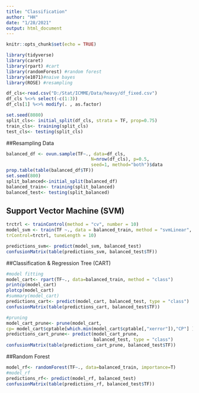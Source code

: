 ```yaml
---
title: "Classification"
author: "HH"
date: "1/28/2021"
output: html_document
---
```


```r
knitr::opts_chunk$set(echo = TRUE)
```


```r
library(tidyverse)
library(caret)
library(rpart) #cart
library(randomForest) #random forest
library(e1071)#naive bayes
library(ROSE) #resampling
```


```r
df_cls<-read.csv("D:/Stat/ICMME/Data/heavy/df_fixed.csv")
df_cls %<>% select(-c(1:3))
df_cls[1] %<>% modify(. , as.factor)

set.seed(8080)
split_cls<- initial_split(df_cls, strata = TF, prop=0.75)
train_cls<- training(split_cls)
test_cls<- testing(split_cls)

```

##Resampling Data
```r
balanced_df <- ovun.sample(TF~., data=df_cls,
                                N=nrow(df_cls), p=0.5, 
                                seed=1, method="both")$data
prop.table(table(balanced_df$TF))
set.seed(800)
split_balanced<-initial_split(balanced_df)
balanced_train<- training(split_balanced)
balanced_test<- testing(split_balanced)
```

## Support Vector Machine (SVM)

```r
trctrl <- trainControl(method = "cv", number = 10)
model_svm <- train(TF ~., data = balanced_train, method = "svmLinear",
trControl=trctrl, tuneLength = 10)

predictions_svm<- predict(model_svm, balanced_test)
confusionMatrix(table(predictions_svm, balanced_test$TF))
```


##Classification & Regression Tree (CART)

```r
#model fitting
model_cart<- rpart(TF~., data=balanced_train, method = "class")
printcp(model_cart)
plotcp(model_cart)
#summary(model_cart)
predictions_cart<- predict(model_cart, balanced_test, type = "class")
confusionMatrix(table(predictions_cart, balanced_test$TF))

#pruning
model_cart_prune<- prune(model_cart, 
cp= model_cart$cptable[which.min(model_cart$cptable[,"xerror"]),"CP"] )
predictions_cart_prune<- predict(model_cart_prune,
                                 balanced_test, type = "class")
confusionMatrix(table(predictions_cart_prune, balanced_test$TF))

```


##Random Forest
```r
model_rf<- randomForest(TF~., data=balanced_train, importance=T)
#model_rf
predictions_rf<- predict(model_rf, balanced_test)
confusionMatrix(table(predictions_rf, balanced_test$TF))

```


